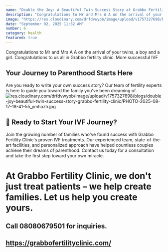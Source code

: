 ```yaml
---
name: "Double the Joy: A Beautiful Twin Success Story at Grabbo Fertility Clinic"
description: "Congratulations to Mr and Mrs A A on the arrival of your twins, a boy and a girl. Congratulations to us all in Grabbo fertility clinic. More successful IVF."
image: "https://res.cloudinary.com/drfdvwyob/image/upload/v1757327698/blogs/double-joy-beautiful-twin-success-story-grabbo-fertility-clinic/PHOTO-2025-08-17-18-41-55_ymhazh.jpg"
date: "September 02, 2025 11:32 AM"
number: 6
category: health
featured: true
---
```


Congratulations to Mr and Mrs A A on the arrival of your twins, a boy and a girl. Congratulations to us all in Grabbo fertility clinic. More successful IVF

## Your Journey to Parenthood Starts Here

Are you ready to write your own success story? Our team of fertility experts is here to guide you toward the family you've been dreaming of.
![res.cloudinary.com/drfdvwyob/image/upload/v1757327698/blogs/double-joy-beautiful-twin-success-story-grabbo-fertility-clinic/PHOTO-2025-08-17-18-41-55_ymhazh.jpg](https://res.cloudinary.com/drfdvwyob/image/upload/v1757327698/blogs/double-joy-beautiful-twin-success-story-grabbo-fertility-clinic/PHOTO-2025-08-17-18-41-55_ymhazh.jpg)

## 🌟 Ready to Start Your IVF Journey?

Join the growing number of families who've found success with Grabbo Fertility Clinic's proven IVF treatments. Our experienced team, state-of-the-art facilities, and personalized approach have helped countless couples achieve their dreams of parenthood.
Contact us today for a consultation and take the first step toward your own miracle.

# At Grabbo Fertility Clinic, we don't just treat patients – we help create families. Let us help you create yours.

## Call 08080679501 for inquiries.

## https://grabbofertilityclinic.com/
